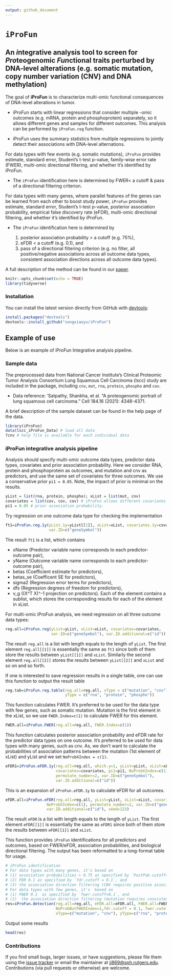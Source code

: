 ```yaml
---
output: github_document
---
```

<!-- README.md is generated from README.Rmd. Please edit that file -->

# `iProFun`

## An *i*ntegrative analysis tool to screen for *Pro*teogenomic *Fun*ctional traits perturbed by DNA-level alterations (e.g. somatic mutation, copy number variation (CNV) and DNA methylation)

The goal of **iProFun** is to characterize multi-omic functional consequences of DNA-level alterations in tumor. 

* iProFun starts with linear regressions that consider multiple -omic outcomes (e.g. mRNA, protein and phosphoprotein) separately, so it allows different genes and samples for different outcomes. This analysis can be performed by `iProFun.reg` function. 

* iProFun uses the summary statistics from multiple regressions to jointly detect their associations with DNA-level alternations.

For data types with few events (e.g. somatic mutations), `iProFun` provides estimate, standard error, Student's t-test p-value, family-wise error rate (FWER), multi-omic directional filtering, and whether it's identified by iProFun.

* The `iProFun` identification here is determined by FWER< a cutoff & pass of a directional filtering criterion.

For data types with many genes, where parallel features of the genes can be learned from each other to boost study power, `iProFun` provides estimate, standard error, Student's t-test p-value, posterior association probability, empirical false discovery rate (eFDR), multi-omic directional filtering, and whether it's identified by iProFun.

* The `iProFun`  identification here is determined by  
 
     (1) posterior association probability > a cutoff (e.g. 75%), 
     (2) eFDR < a cutoff (e.g. 0.1), and 
     (3) pass of a directional filtering criterion (e.g. no filter, all positive/negative associations across all outcome data types, consistent association directions  across all outcome data types).


A full description of the method can be found in our [paper](https://pubmed.ncbi.nlm.nih.gov/31227599/).

```r
knitr::opts_chunk$set(echo = TRUE)
library(tidyverse)
```


### Installation

You can install the latest version directly from GitHub with [devtools](https://github.com/hadley/devtools):

```R
install.packages("devtools")
devtools::install_github("songxiaoyu/iProFun")
````

## Example of use

Below is an example of iProFun Integrative analysis pipeline.  

### Sample data

The preprocessed data from National Cancer Institute's Clinical Proteomic Tumor Analysis Consortium Lung Squamous Cell Carcinoma (lscc) study are included in the package, including `cnv`, `mut`, `rna`, `protein`, `phospho` and `cov`. 

* Data reference: 'Satpathy, Shankha, et al. "A proteogenomic portrait of lung squamous cell carcinoma." Cell 184.16 (2021): 4348-4371.

A brief description of the sample dataset can be found in the help page of the data.

```r
library(iProFun)
data(lscc_iProFun_Data) # load all data
?cnv # help file is available for each individual data

```

### iProFun integrative analysis pipeline
Analysis should specify multi-omic outcome data types, predictor data types, covariates and prior association probability. Here we consider RNA, protein and phosphoprotein as outcomes, and mutation and cnv as predictors, and use the same set of covariates for three outcomes. We use a conservative prior `pi1 = 0.05`. Note, the impact of prior is minimal on the results. 
```r
yList = list(rna, protein, phospho); xList = list(mut, cnv)
covariates = list(cov, cov, cov) # iProFun allows different covariates for different regressions, and here we repeat the same covariates for simplicity
pi1 = 0.05 # prior association probability. 
```



Try regression on one outcome data type for checking the implementation
```r
ft1=iProFun.reg.1y(yList.1y=yList[[1]], xList=xList, covariates.1y=covariates[[1]], 
                   var.ID=c("geneSymbol"))
```

The result `ft1` is a list, which contains 

  * xName (Predictor variable name corresponds to each predictor-outcome pair), 
  * yName (Outcome variable name corresponds to each predictor-outcome pair), 
  * betas (Coefficient estimate for predictors), 
  * betas_se (Coefficent SE for predictors), 
  * sigma2 (Regression error terms for predictors), 
  * dfs (Regression degrees of freedom for predictors), 
  * v_g ((X^T X)^-1 projection on predictors). 
Each of the element contains a sublist, which stores the corresponding results for each of the element in xList.

For multi-omic iProFun analysis, we need regression on all three outcome data types:

```r
reg.all=iProFun.reg(yList=yList, xList=xList, covariates=covariates, 
                    var.ID=c("geneSymbol"), var.ID.additional=c("id"))
```

The result `reg.all` is a list with length equals to the length of `yList`. The first element `reg.all[[1]]` is essentially the same as `ft1` since both of them store the results between `yList[[1]]` and `xList`. Similarly the second element `reg.all[[2]]` stores the results between `yList[[2]]` and `xList` and so on and so forth.
                    
If one is interested to save regression results in a single table, one can use this function to output the result table

```r
reg.tab=iProFun.reg.table(reg.all=reg.all, xType = c("mutation", "cnv"), 
                          yType = c("rna", "protein", "phospho"))
```


This function calculates FWER. It's preferred to be used for the data type with few genes, such as somatic mutation. Mutation is the first element in the xList, so we use `FWER.Index=c(1)` to calculate FWER for this element. 

```r
FWER.all=iProFun.FWER(reg.all=reg.all, FWER.Index=c(1))
```


This function calculates posterior association probability and eFDR rate for the predictor data types on one outcome. It's preferred to be used for data types with many genes, such as cnv. As, we don't want to calculate the probabilities of association patterns between the mutation (1st element of xList) and yList and we set `NoProbXIndex = c(1)`.
```r
eFDR1=iProFun.eFDR.1y(reg.all=reg.all, which.y=1, yList=yList, xList=xList,
                      covariates=covariates, pi1=pi1, NoProbXIndex=c(1),
                      permutate_number=2, var.ID=c("geneSymbol"), 
                      var.ID.additional=c("id"))
```

This is an expansion of `iProFun.eFDR.1y` to calculate eFDR for all outcomes.
```r
eFDR.all=iProFun.eFDR(reg.all=reg.all, yList=yList, xList=xList, covariates=covariates, pi1=pi1,
                  NoProbXIndex=c(1), permutate_number=2, var.ID=c("geneSymbol"), 
                  var.ID.additional=c("id"), seed=123)
```

The result `eFDR` is a list with length equals to the length of `yList`. The first element `eFDR[[1]]` is essentially the same as `eFDR1` since both of them store the results between `eFDR[[1]]` and `xList`. 


This function provides `iProFun` identifications for all predictors and outcomes, based on FWER/eFDR, association probabilities, and biological directional filtering. The output has been reformatted to a long-format table for usage. 
```r

# iProFun identification
# For data types with many genes, it's based on 
# (1) association probabilities > 0.75 as specified by `PostPob.cutoff=0.75`,
# (2) FDR 0.1 as specified by `fdr.cutoff = 0.1`, and 
# (3) the association direction filtering (CNV requires positive associations as specified by the second element of`filter=c(0, 1)` ).
# For data types with few genes, it's  based on 
# (1) FWER 0.1  as specified by `fwer.cutoff=0.1`, and
# (2)  the association direction filtering (mutation requires consistent association directions as specified by the first element of`filter=c(0, 1)`).
res=iProFun.detection(reg.all=reg.all, eFDR.all=eFDR.all, FWER.all=FWER.all, filter=c(0, 1),
                      NoProbButFWERIndex=1,fdr.cutoff = 0.1, fwer.cutoff=0.1, PostPob.cutoff=0.75,
                      xType=c("mutation", "cnv"), yType=c("rna", "protein", "phospho"))

```
Output some results
```r
head(res)
```



### Contributions

If you find small bugs, larger issues, or have suggestions, please file them using the [issue tracker](https://github.com/songxiaoyu/iProFun/issues) or email the maintainer at <jj869@sph.rutgers.edu>. Contributions (via pull requests or otherwise) are welcome.
